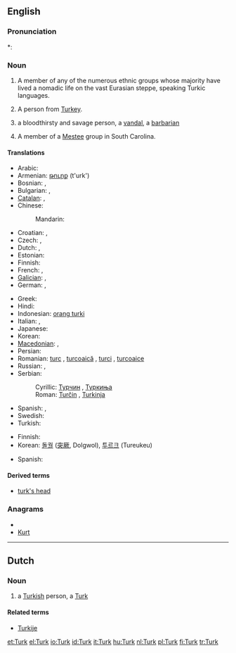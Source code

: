 {{also|turk|Türk}}
==English==

===Pronunciation===
*: {{rhymes|ɜː(r)k}}

===Noun===
{{en-noun}}

# A member of any of the numerous ethnic groups whose majority have lived a nomadic life on the vast Eurasian steppe, speaking Turkic languages.
# {{nonstandard}} A person from [[Turkey]].
# {{figuratively}} a bloodthirsty and savage person, a [[vandal]], a [[barbarian]]
# A member of a [[Mestee]] group in South Carolina.

====Translations====
{{trans-top|Turkish nationals}}
* Arabic: {{t|ar|تركي|m|tr=túrkiy|sc=Arab}}
* Armenian: [[թուրք]] (t'urk')
* Bosnian: {{t-|bs|Turčin|m}}, {{t-|bs|Turkinja|f}}
* Bulgarian: {{t|bg|турчин|m|tr=túrčin|sc=Cyrl}},  {{t|bg|турчинка|f|tr=túrčinka|sc=Cyrl}}
* [[Catalan]]: {{t-|ca|turc|m}},  {{t-|ca|turca|f}}
* Chinese:
*: Mandarin: {{t|zh|土耳其人|tr=Tǔ'ěrqí-rén|sc=Hani}}
* Croatian: {{t-|hr|Turčin|m}}, {{t-|hr|Turkinja|f}}
* Czech: {{t-|cs|Turek|m}}, {{t-|cs|Turkyně|f}}
* Dutch: {{t+|nl|Turk|m}}, {{t+|nl|Turkse|f}}
* Estonian: {{t-|et|türklane}}
* Finnish: {{t+|fi|turkkilainen}}
* French: {{t+|fr|Turc|m}}, {{t+|fr|Turque|f}}
* [[Galician]]: {{t+|gl|turco|m|xs=Galician}}, {{t-|gl|turca|f|xs=Galician}}
* German: {{t+|de|Türke|m}}, {{t+|de|Türkin|f}}
{{trans-mid}}
* Greek: {{t|el|Τούρκος|m|tr=Toúrkos|sc=Grek}}
* Hindi: {{t|hi|तुर्क|tr=turk|sc=Deva}}
* Indonesian: [[orang turki]]
* Italian: {{t+|it|turco|m}},  {{t+|it|turca|f}}
* Japanese: {{t|ja|トルコ人|tr=Toruko-jin|sc=Jpan}}
* Korean: {{t|ko|터키 사람|tr=Teoki saram|sc=Kore}}
* [[Macedonian]]: {{t-|mk|Турчин|m|tr=Túrčin}},  {{t|mk|Турчинка|f|tr=Túrčinka}}
* Persian: {{t|fa|ترکی|tr=Torki|sc=fa-Arab}}
* Romanian: [[turc]] {{m}}, [[turcoaică]] {{f}}, [[turci]] {{m|p}}, [[turcoaice]] {{f|p}}
* Russian: {{t|ru|турок|m|tr=túrok|sc=Cyrl}},  {{t|ru|турчанка|f|tr=turčánka|sc=Cyrl}}
* Serbian:
*: Cyrillic: [[Турчин]] {{m}}, [[Туркиња]] {{f}}
*: Roman: [[Turčin]] {{m}}, [[Turkinja]] {{f}}
* Spanish: {{t+|es|turco|m}},  {{t-|es|turca|f}}
* Swedish: {{t+|sv|turk|c}}
* Turkish: {{t+|tr|Türk}}
{{trans-bottom}}

{{trans-top|Turkic speakers}}
* Finnish: {{t|fi|turkinkielinen}}
* Korean: [[돌궐]] ([[突]][[厥]], Dolgwol), [[투르크]] (Tureukeu)
{{trans-mid}}
* Spanish: {{t+|es|turco|m}}
{{trans-bottom}}

====Derived terms====
* [[turk's head]]

===Anagrams===
* {{alphagram|krtu}}
* [[Kurt#English|Kurt]]

----
==Dutch==
===Noun===
{{nl-noun|g=m|fem=Turkse|Turken|Turkje}}
# a [[Turkish]] person, a [[#English|Turk]]

====Related terms====
* [[Turkije]]

[[et:Turk]]
[[el:Turk]]
[[io:Turk]]
[[id:Turk]]
[[it:Turk]]
[[hu:Turk]]
[[nl:Turk]]
[[pl:Turk]]
[[fi:Turk]]
[[tr:Turk]]